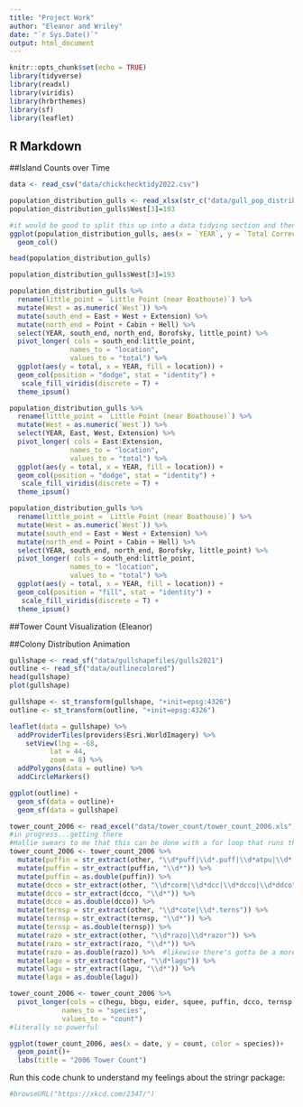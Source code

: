 ```yaml
---
title: "Project Work"
author: "Eleanor and Wriley"
date: "`r Sys.Date()`"
output: html_document
---
```


```r
knitr::opts_chunk$set(echo = TRUE)
library(tidyverse)
library(readxl)
library(viridis)
library(hrbrthemes)
library(sf)
library(leaflet)
```

## R Markdown


##Island Counts over Time
```r
data <- read_csv("data/chickchecktidy2022.csv")
```

```r
population_distribution_gulls <- read_xlsx(str_c("data/gull_pop_distribution_2022.xlsx")) 
population_distribution_gulls$West[3]=193 
```

```r

#it would be good to split this up into a data tidying section and then the visuals
ggplot(population_distribution_gulls, aes(x = `YEAR`, y = `Total Corrected`)) +
  geom_col()

head(population_distribution_gulls)

population_distribution_gulls$West[3]=193

population_distribution_gulls %>%
  rename(little_point = `Little Point (near Boathouse)`) %>%
  mutate(West = as.numeric(`West`)) %>%
  mutate(south_end = East + West + Extension) %>%
  mutate(north_end = Point + Cabin + Hell) %>%
  select(YEAR, south_end, north_end, Borofsky, little_point) %>%
  pivot_longer( cols = south_end:little_point,
               names_to = "location",
               values_to = "total") %>%
  ggplot(aes(y = total, x = YEAR, fill = location)) +
  geom_col(position = "dodge", stat = "identity") +
   scale_fill_viridis(discrete = T) +
  theme_ipsum()

population_distribution_gulls %>%
  rename(little_point = `Little Point (near Boathouse)`) %>%
  mutate(West = as.numeric(`West`)) %>%
  select(YEAR, East, West, Extension) %>%
  pivot_longer( cols = East:Extension,
               names_to = "location",
               values_to = "total") %>%
  ggplot(aes(y = total, x = YEAR, fill = location)) +
  geom_col(position = "dodge", stat = "identity") +
   scale_fill_viridis(discrete = T) +
  theme_ipsum()
```

```r
population_distribution_gulls %>%
  rename(little_point = `Little Point (near Boathouse)`) %>%
  mutate(West = as.numeric(`West`)) %>%
  mutate(south_end = East + West + Extension) %>%
  mutate(north_end = Point + Cabin + Hell) %>%
  select(YEAR, south_end, north_end, Borofsky, little_point) %>%
  pivot_longer( cols = south_end:little_point,
               names_to = "location",
               values_to = "total") %>%
  ggplot(aes(y = total, x = YEAR, fill = location)) +
  geom_col(position = "fill", stat = "identity") +
   scale_fill_viridis(discrete = T) +
  theme_ipsum()
```


##Tower Count Visualization (Eleanor)


##Colony Distribution Animation

```r

gullshape <- read_sf("data/gullshapefiles/gulls2021")
outline <- read_sf("data/outlinecolored")
head(gullshape)
plot(gullshape)

gullshape <- st_transform(gullshape, "+init=epsg:4326")
outline <- st_transform(outline, "+init=epsg:4326")

leaflet(data = gullshape) %>% 
  addProviderTiles(providers$Esri.WorldImagery) %>% 
    setView(lng = -68, 
          lat = 44, 
          zoom = 8) %>%
  addPolygons(data = outline) %>% 
  addCircleMarkers()

```



```r
ggplot(outline) +
  geom_sf(data = outline)+
  geom_sf(data = gullshape)
```

```r
tower_count_2006 <- read_excel("data/tower_count/tower_count_2006.xls")
#in progress...getting there
#Hallie swears to me that this can be done with a for loop that runs through the species of interest so that might be a next step. She's also a lot more allergic to copy/pasting than I am
tower_count_2006 <- tower_count_2006 %>% 
  mutate(puffin = str_extract(other, "\\d*puff|\\d*.puff|\\d*atpu|\\d*.atpu|\\d*puffis|\\d*puffins|\\d*.puffins")) %>% 
  mutate(puffin = str_extract(puffin, "\\d*")) %>%
  mutate(puffin = as.double(puffin)) %>% 
  mutate(dcco = str_extract(other, "\\d*corm|\\d*dcc|\\d*dcco|\\d*ddco")) %>% 
  mutate(dcco = str_extract(dcco, "\\d*")) %>% 
  mutate(dcco = as.double(dcco)) %>% 
  mutate(ternsp = str_extract(other, "\\d*cote|\\d*.terns")) %>% 
  mutate(ternsp = str_extract(ternsp, "\\d*")) %>%
  mutate(ternsp = as.double(ternsp)) %>% 
  mutate(razo = str_extract(other, "\\d*razo|\\d*razor")) %>% 
  mutate(razo = str_extract(razo, "\\d*")) %>% 
  mutate(razo = as.double(razo)) %>%  #likewise there's gotta be a more efficient way to turn these all into doubles
  mutate(lagu = str_extract(other, "\\d*lagu")) %>% 
  mutate(lagu = str_extract(lagu, "\\d*")) %>% 
  mutate(lagu = as.double(lagu))

tower_count_2006 <- tower_count_2006 %>% 
  pivot_longer(cols = c(hegu, bbgu, eider, squee, puffin, dcco, ternsp, razo, lagu),
             names_to = "species",
             values_to = "count")
#literally so powerful

ggplot(tower_count_2006, aes(x = date, y = count, color = species))+
  geom_point()+
  labs(title = "2006 Tower Count")
```

Run this code chunk to understand my feelings about the stringr package:
```r
#browseURL("https://xkcd.com/2347/")
```

```r
```

